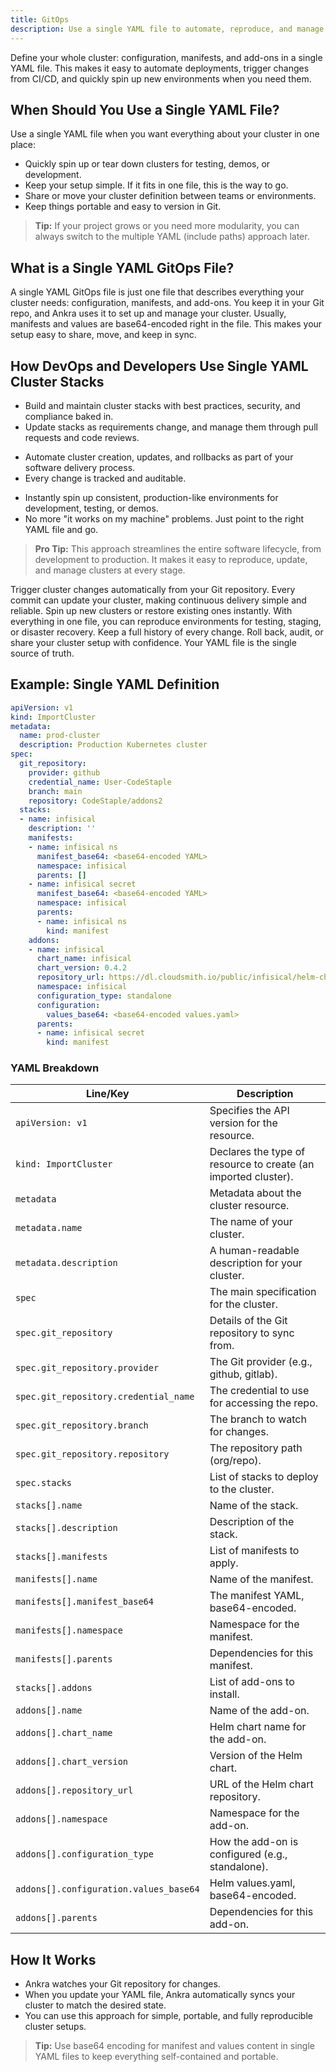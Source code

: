 ```yaml
---
title: GitOps
description: Use a single YAML file to automate, reproduce, and manage your Kubernetes clusters with Ankra and GitOps.
---
```



<Note>
Define your whole cluster: configuration, manifests, and add-ons in a single YAML file. This makes it easy to automate deployments, trigger changes from CI/CD, and quickly spin up new environments when you need them.
</Note>




## When Should You Use a Single YAML File?

Use a single YAML file when you want everything about your cluster in one place:

- Quickly spin up or tear down clusters for testing, demos, or development.
- Keep your setup simple. If it fits in one file, this is the way to go.
- Share or move your cluster definition between teams or environments.
- Keep things portable and easy to version in Git.

> **Tip:** If your project grows or you need more modularity, you can always switch to the multiple YAML (include paths) approach later.

## What is a Single YAML GitOps File?

A single YAML GitOps file is just one file that describes everything your cluster needs: configuration, manifests, and add-ons. You keep it in your Git repo, and Ankra uses it to set up and manage your cluster. Usually, manifests and values are base64-encoded right in the file. This makes your setup easy to share, move, and keep in sync.




## How DevOps and Developers Use Single YAML Cluster Stacks

<CardGroup cols={3}>
  <Card title="DevOps" icon="shield">
    <ul>
      <li>Build and maintain cluster stacks with best practices, security, and compliance baked in.</li>
      <li>Update stacks as requirements change, and manage them through pull requests and code reviews.</li>
    </ul>
  </Card>
  <Card title="CI/CD Pipelines" icon="code-branch">
    <ul>
      <li>Automate cluster creation, updates, and rollbacks as part of your software delivery process.</li>
      <li>Every change is tracked and auditable.</li>
    </ul>
  </Card>
  <Card title="Developers" icon="laptop">
    <ul>
      <li>Instantly spin up consistent, production-like environments for development, testing, or demos.</li>
      <li>No more "it works on my machine" problems. Just point to the right YAML file and go.</li>
    </ul>
  </Card>
</CardGroup>

> **Pro Tip:** This approach streamlines the entire software lifecycle, from development to production. It makes it easy to reproduce, update, and manage clusters at every stage.

<CardGroup cols={2}>
  <Card title="CI/CD Automation" icon="code-branch">
    Trigger cluster changes automatically from your Git repository. Every commit can update your cluster, making continuous delivery simple and reliable.
  </Card>
  <Card title="On-Demand Environments" icon="rocket">
    Spin up new clusters or restore existing ones instantly. With everything in one file, you can reproduce environments for testing, staging, or disaster recovery.
  </Card>
  <Card title="Great Reproducibility & Audit" icon="check">
    Keep a full history of every change. Roll back, audit, or share your cluster setup with confidence. Your YAML file is the single source of truth.
  </Card>
</CardGroup>





## Example: Single YAML Definition

```yaml
apiVersion: v1
kind: ImportCluster
metadata:
  name: prod-cluster
  description: Production Kubernetes cluster
spec:
  git_repository:
    provider: github
    credential_name: User-CodeStaple
    branch: main
    repository: CodeStaple/addons2
  stacks:
  - name: infisical
    description: ''
    manifests:
    - name: infisical ns
      manifest_base64: <base64-encoded YAML>
      namespace: infisical
      parents: []
    - name: infisical secret
      manifest_base64: <base64-encoded YAML>
      namespace: infisical
      parents:
      - name: infisical ns
        kind: manifest
    addons:
    - name: infisical
      chart_name: infisical
      chart_version: 0.4.2
      repository_url: https://dl.cloudsmith.io/public/infisical/helm-charts/helm/charts
      namespace: infisical
      configuration_type: standalone
      configuration:
        values_base64: <base64-encoded values.yaml>
      parents:
      - name: infisical secret
        kind: manifest
```

### YAML Breakdown

| Line/Key | Description |
|---|---|
| `apiVersion: v1` | Specifies the API version for the resource. |
| `kind: ImportCluster` | Declares the type of resource to create (an imported cluster). |
| `metadata` | Metadata about the cluster resource. |
| `metadata.name` | The name of your cluster. |
| `metadata.description` | A human-readable description for your cluster. |
| `spec` | The main specification for the cluster. |
| `spec.git_repository` | Details of the Git repository to sync from. |
| `spec.git_repository.provider` | The Git provider (e.g., github, gitlab). |
| `spec.git_repository.credential_name` | The credential to use for accessing the repo. |
| `spec.git_repository.branch` | The branch to watch for changes. |
| `spec.git_repository.repository` | The repository path (org/repo). |
| `spec.stacks` | List of stacks to deploy to the cluster. |
| `stacks[].name` | Name of the stack. |
| `stacks[].description` | Description of the stack. |
| `stacks[].manifests` | List of manifests to apply. |
| `manifests[].name` | Name of the manifest. |
| `manifests[].manifest_base64` | The manifest YAML, base64-encoded. |
| `manifests[].namespace` | Namespace for the manifest. |
| `manifests[].parents` | Dependencies for this manifest. |
| `stacks[].addons` | List of add-ons to install. |
| `addons[].name` | Name of the add-on. |
| `addons[].chart_name` | Helm chart name for the add-on. |
| `addons[].chart_version` | Version of the Helm chart. |
| `addons[].repository_url` | URL of the Helm chart repository. |
| `addons[].namespace` | Namespace for the add-on. |
| `addons[].configuration_type` | How the add-on is configured (e.g., standalone). |
| `addons[].configuration.values_base64` | Helm values.yaml, base64-encoded. |
| `addons[].parents` | Dependencies for this add-on. |



## How It Works

- Ankra watches your Git repository for changes.
- When you update your YAML file, Ankra automatically syncs your cluster to match the desired state.
- You can use this approach for simple, portable, and fully reproducible cluster setups.


> **Tip:** Use base64 encoding for manifest and values content in single YAML files to keep everything self-contained and portable.

